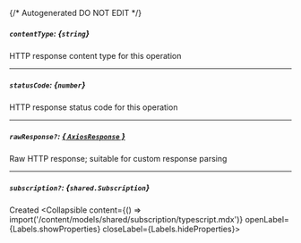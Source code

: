 {/* Autogenerated DO NOT EDIT  */}

##### `contentType`: *{`string`}*
HTTP response content type for this operation

---
##### `statusCode`: *{`number`}*
HTTP response status code for this operation

---
##### `rawResponse?`: [*{ `AxiosResponse` }*](https://axios-http.com/docs/res_schema)
Raw HTTP response; suitable for custom response parsing

---
##### `subscription?`: *{`shared.Subscription`}*
Created
<Collapsible content={() => import('/content/models/shared/subscription/typescript.mdx')} openLabel={Labels.showProperties} closeLabel={Labels.hideProperties}>
</Collapsible>


